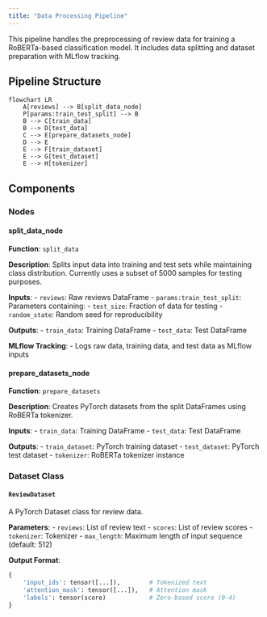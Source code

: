 ```yaml
---
title: "Data Processing Pipeline"
---
```



This pipeline handles the preprocessing of review data for training a RoBERTa-based classification model. It includes data splitting and dataset preparation with MLflow tracking.

## Pipeline Structure

```mermaid
flowchart LR
    A[reviews] --> B[split_data_node]
    P[params:train_test_split] --> B
    B --> C[train_data]
    B --> D[test_data]
    C --> E[prepare_datasets_node]
    D --> E
    E --> F[train_dataset]
    E --> G[test_dataset]
    E --> H[tokenizer]
```

## Components

### Nodes

#### split_data_node

**Function**: `split_data`

**Description**: Splits input data into training and test sets while maintaining class distribution. Currently uses a subset of 5000 samples for testing purposes.

**Inputs**:
- `reviews`: Raw reviews DataFrame
- `params:train_test_split`: Parameters containing:
  - `test_size`: Fraction of data for testing
  - `random_state`: Random seed for reproducibility

**Outputs**:
- `train_data`: Training DataFrame
- `test_data`: Test DataFrame

**MLflow Tracking**:
- Logs raw data, training data, and test data as MLflow inputs

#### prepare_datasets_node

**Function**: `prepare_datasets`

**Description**: Creates PyTorch datasets from the split DataFrames using RoBERTa tokenizer.

**Inputs**:
- `train_data`: Training DataFrame
- `test_data`: Test DataFrame

**Outputs**:
- `train_dataset`: PyTorch training dataset
- `test_dataset`: PyTorch test dataset
- `tokenizer`: RoBERTa tokenizer instance

### Dataset Class

#### `ReviewDataset`

A PyTorch Dataset class for review data.

**Parameters**:
- `reviews`: List of review text
- `scores`: List of review scores
- `tokenizer`: Tokenizer
- `max_length`: Maximum length of input sequence (default: 512)

**Output Format**:
```python
{
    'input_ids': tensor([...]),        # Tokenized text
    'attention_mask': tensor([...]),   # Attention mask
    'labels': tensor(score)            # Zero-based score (0-4)
}
```